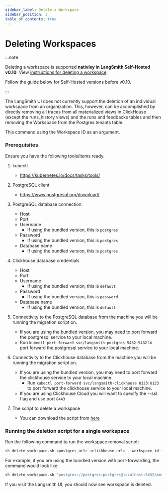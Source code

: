 ```yaml
---
sidebar_label: Delete a Workspace
sidebar_position: 2
table_of_contents: true
---
```


# Deleting Workspaces

:::note

Deleting a workspace is supported **nativley in LangSmith Self-Hosted v0.10**. View [instructions for deleting a workspace](/administration/how_to_guides/organization_management/set_up_workspace#delete-a-workspace).

Follow the guide below for Self-Hosted versions before v0.10.

:::

The LangSmith UI does not currently support the deletion of an individual workspace from an organization. This, however, can be accomplished by directly removing all traces from all materialized views in ClickHouse (except the runs_history views) and the runs and feedbacks tables and then removing the Workspace from the Postgres tenants table.

This command using the Workspace ID as an argument.

### Prerequisites

Ensure you have the following tools/items ready.

1. kubectl

   - https://kubernetes.io/docs/tasks/tools/

2. PostgreSQL client

   - https://www.postgresql.org/download/

3. PostgreSQL database connection:

   - Host
   - Port
   - Username
     - If using the bundled version, this is `postgres`
   - Password
     - If using the bundled version, this is `postgres`
   - Database name
     - If using the bundled version, this is `postgres`

4. Clickhouse database credentials

   - Host
   - Port
   - Username
     - If using the bundled version, this is `default`
   - Password
     - If using the bundled version, this is `password`
   - Database name
     - If using the bundled version, this is `default`

5. Connectivity to the PostgreSQL database from the machine you will be running the migration script on.

   - If you are using the bundled version, you may need to port forward the postgresql service to your local machine.
   - Run `kubectl port-forward svc/langsmith-postgres 5432:5432` to port forward the postgresql service to your local machine.

6. Connectivity to the Clickhouse database from the machine you will be running the migration script on.

   - If you are using the bundled version, you may need to port forward the clickhouse service to your local machine.
     - Run `kubectl port-forward svc/langsmith-clickhouse 8123:8123` to port forward the clickhouse service to your local machine.
   - If you are using Clickhouse Cloud you will want to specify the --ssl flag and use port `8443`

7. The script to delete a workspace

   - You can download the script from [here](https://github.com/langchain-ai/helm/blob/main/charts/langsmith/scripts/delete_workspace.sh)

### Running the deletion script for a single workspace

Run the following command to run the workspace removal script:

```bash
sh delete_workspace.sh <postgres_url> <clickhouse_url> --workspace_id <workspace_id>
```

For example, if you are using the bundled version with port-forwarding, the command would look like:

```bash
sh delete_workspace.sh "postgres://postgres:postgres@localhost:5432/postgres" "clickhouse://default:password@localhost:8123/default" --workspace_id 4ec70ec7-0808-416a-b836-7100aeec934b
```

If you visit the Langsmith UI, you should now see workspace is deleted.

